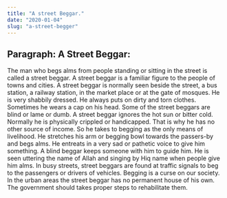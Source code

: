 ```yaml
---
title: "A street Beggar."
date: "2020-01-04"
slug: "a-street-begger"
---
```


## Paragraph: A Street Beggar:

The man who begs alms from people standing or sitting in the street is called a street
beggar. A street beggar is a familiar figure to the people of towns and cities. A street
beggar is normally seen beside the street, a bus station, a railway station, in the 
market place or at the gate of mosques. He is very shabbily dressed. He always puts on 
dirty and torn clothes. Sometimes he wears a cap on his head. Some of the street beggars 
are blind or lame or dumb. A street beggar ignores the hot sun or bitter cold. Normally 
he is physically crippled or handicapped. That is why he has no other source of income.
So he takes to begging as the only means of livelihood. He stretches his arm or begging
bowl towards the passers-by and begs alms. He entreats in a very sad or pathetic voice
to give him something. A blind beggar keeps someone with him to guide him. He is seen
uttering the name of Allah and singing by Hiq name when people give him alms. In 
busy streets, street beggars are found at traffic signals to beg to the passengers
or drivers of vehicles. Begging is a curse on our society. In the urban areas the
street beggar has no permanent house of his own. The government should takes proper steps
to rehabilitate them. 
